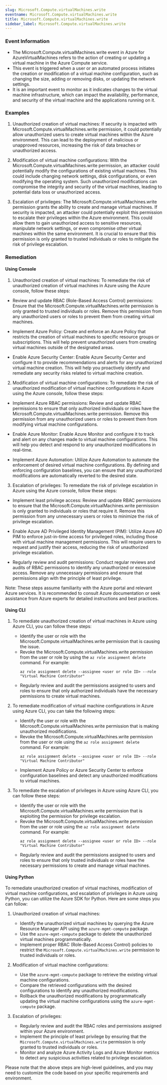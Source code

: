 ```yaml
--- 
slug: Microsoft.Compute.virtualMachines.write
eventname: Microsoft.Compute.virtualMachines.write
title: Microsoft.Compute.virtualMachines.write
sidebar_label: Microsoft.Compute.virtualMachines.write
---
```

                       
### Event Information

- The Microsoft.Compute.virtualMachines.write event in Azure for AzureVirtualMachines refers to the action of creating or updating a virtual machine in the Azure Compute service.
- This event is triggered when a user or an automated process initiates the creation or modification of a virtual machine configuration, such as changing the size, adding or removing disks, or updating the network settings.
- It is an important event to monitor as it indicates changes to the virtual machine infrastructure, which can impact the availability, performance, and security of the virtual machine and the applications running on it.


### Examples

1. Unauthorized creation of virtual machines: If security is impacted with Microsoft.Compute.virtualMachines.write permission, it could potentially allow unauthorized users to create virtual machines within the Azure environment. This can lead to the deployment of malicious or unapproved resources, increasing the risk of data breaches or unauthorized access.

2. Modification of virtual machine configurations: With the Microsoft.Compute.virtualMachines.write permission, an attacker could potentially modify the configurations of existing virtual machines. This could include changing network settings, disk configurations, or even modifying the operating system. Such unauthorized modifications can compromise the integrity and security of the virtual machines, leading to potential data loss or unauthorized access.

3. Escalation of privileges: The Microsoft.Compute.virtualMachines.write permission grants the ability to create and manage virtual machines. If security is impacted, an attacker could potentially exploit this permission to escalate their privileges within the Azure environment. This could allow them to gain unauthorized access to sensitive resources, manipulate network settings, or even compromise other virtual machines within the same environment. It is crucial to ensure that this permission is only granted to trusted individuals or roles to mitigate the risk of privilege escalation.

### Remediation

#### Using Console

1. Unauthorized creation of virtual machines: To remediate the risk of unauthorized creation of virtual machines in Azure using the Azure console, follow these steps:

- Review and update RBAC (Role-Based Access Control) permissions: Ensure that the Microsoft.Compute.virtualMachines.write permission is only granted to trusted individuals or roles. Remove this permission from any unauthorized users or roles to prevent them from creating virtual machines.

- Implement Azure Policy: Create and enforce an Azure Policy that restricts the creation of virtual machines to specific resource groups or subscriptions. This will help prevent unauthorized users from creating virtual machines outside of the designated areas.

- Enable Azure Security Center: Enable Azure Security Center and configure it to provide recommendations and alerts for any unauthorized virtual machine creation. This will help you proactively identify and remediate any security risks related to virtual machine creation.

2. Modification of virtual machine configurations: To remediate the risk of unauthorized modification of virtual machine configurations in Azure using the Azure console, follow these steps:

- Implement Azure RBAC permissions: Review and update RBAC permissions to ensure that only authorized individuals or roles have the Microsoft.Compute.virtualMachines.write permission. Remove this permission from any unauthorized users or roles to prevent them from modifying virtual machine configurations.

- Enable Azure Monitor: Enable Azure Monitor and configure it to track and alert on any changes made to virtual machine configurations. This will help you detect and respond to any unauthorized modifications in real-time.

- Implement Azure Automation: Utilize Azure Automation to automate the enforcement of desired virtual machine configurations. By defining and enforcing configuration baselines, you can ensure that any unauthorized modifications are automatically reverted to the desired state.

3. Escalation of privileges: To remediate the risk of privilege escalation in Azure using the Azure console, follow these steps:

- Implement least privilege access: Review and update RBAC permissions to ensure that the Microsoft.Compute.virtualMachines.write permission is only granted to individuals or roles that require it. Remove this permission from any unnecessary users or roles to minimize the risk of privilege escalation.

- Enable Azure AD Privileged Identity Management (PIM): Utilize Azure AD PIM to enforce just-in-time access for privileged roles, including those with virtual machine management permissions. This will require users to request and justify their access, reducing the risk of unauthorized privilege escalation.

- Regularly review and audit permissions: Conduct regular reviews and audits of RBAC permissions to identify any unauthorized or excessive access. Remove any unnecessary permissions and ensure that permissions align with the principle of least privilege.

Note: These steps assume familiarity with the Azure portal and relevant Azure services. It is recommended to consult Azure documentation or seek assistance from Azure experts for detailed instructions and best practices.

#### Using CLI

1. To remediate unauthorized creation of virtual machines in Azure using Azure CLI, you can follow these steps:
   - Identify the user or role with the Microsoft.Compute.virtualMachines.write permission that is causing the issue.
   - Revoke the Microsoft.Compute.virtualMachines.write permission from the user or role by using the `az role assignment delete` command. For example:
     ```
     az role assignment delete --assignee <user or role ID> --role "Virtual Machine Contributor"
     ```
   - Regularly review and audit the permissions assigned to users and roles to ensure that only authorized individuals have the necessary permissions to create virtual machines.

2. To remediate modification of virtual machine configurations in Azure using Azure CLI, you can take the following steps:
   - Identify the user or role with the Microsoft.Compute.virtualMachines.write permission that is making unauthorized modifications.
   - Revoke the Microsoft.Compute.virtualMachines.write permission from the user or role using the `az role assignment delete` command. For example:
     ```
     az role assignment delete --assignee <user or role ID> --role "Virtual Machine Contributor"
     ```
   - Implement Azure Policy or Azure Security Center to enforce configuration baselines and detect any unauthorized modifications to virtual machines.

3. To remediate the escalation of privileges in Azure using Azure CLI, you can follow these steps:
   - Identify the user or role with the Microsoft.Compute.virtualMachines.write permission that is exploiting the permission for privilege escalation.
   - Revoke the Microsoft.Compute.virtualMachines.write permission from the user or role using the `az role assignment delete` command. For example:
     ```
     az role assignment delete --assignee <user or role ID> --role "Virtual Machine Contributor"
     ```
   - Regularly review and audit the permissions assigned to users and roles to ensure that only trusted individuals or roles have the necessary permissions to create and manage virtual machines.

#### Using Python

To remediate unauthorized creation of virtual machines, modification of virtual machine configurations, and escalation of privileges in Azure using Python, you can utilize the Azure SDK for Python. Here are some steps you can follow:

1. Unauthorized creation of virtual machines:
   - Identify the unauthorized virtual machines by querying the Azure Resource Manager API using the `azure-mgmt-compute` package.
   - Use the `azure-mgmt-compute` package to delete the unauthorized virtual machines programmatically.
   - Implement proper RBAC (Role-Based Access Control) policies to restrict the `Microsoft.Compute.virtualMachines.write` permission to trusted individuals or roles.

2. Modification of virtual machine configurations:
   - Use the `azure-mgmt-compute` package to retrieve the existing virtual machine configurations.
   - Compare the retrieved configurations with the desired configurations to identify any unauthorized modifications.
   - Rollback the unauthorized modifications by programmatically updating the virtual machine configurations using the `azure-mgmt-compute` package.

3. Escalation of privileges:
   - Regularly review and audit the RBAC roles and permissions assigned within your Azure environment.
   - Implement the principle of least privilege by ensuring that the `Microsoft.Compute.virtualMachines.write` permission is only granted to trusted individuals or roles.
   - Monitor and analyze Azure Activity Logs and Azure Monitor metrics to detect any suspicious activities related to privilege escalation.

Please note that the above steps are high-level guidelines, and you may need to customize the code based on your specific requirements and environment.


 